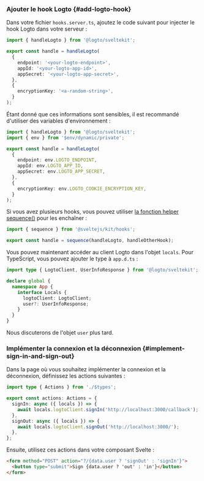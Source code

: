 
### Ajouter le hook Logto \{#add-logto-hook}

Dans votre fichier `hooks.server.ts`, ajoutez le code suivant pour injecter le hook Logto dans votre serveur :

```ts title="hooks.server.ts"
import { handleLogto } from '@logto/sveltekit';

export const handle = handleLogto(
  {
    endpoint: '<your-logto-endpoint>',
    appId: '<your-logto-app-id>',
    appSecret: '<your-logto-app-secret>',
  },
  {
    encryptionKey: '<a-random-string>',
  }
);
```

Étant donné que ces informations sont sensibles, il est recommandé d'utiliser des variables d'environnement :

```ts title="hooks.server.ts"
import { handleLogto } from '@logto/sveltekit';
import { env } from '$env/dynamic/private';

export const handle = handleLogto(
  {
    endpoint: env.LOGTO_ENDPOINT,
    appId: env.LOGTO_APP_ID,
    appSecret: env.LOGTO_APP_SECRET,
  },
  {
    encryptionKey: env.LOGTO_COOKIE_ENCRYPTION_KEY,
  }
);
```

Si vous avez plusieurs hooks, vous pouvez utiliser [la fonction helper sequence()](https://kit.svelte.dev/docs/modules#sveltejs-kit-hooks) pour les enchaîner :

```ts title="hooks.server.ts"
import { sequence } from '@sveltejs/kit/hooks';

export const handle = sequence(handleLogto, handleOtherHook);
```

Vous pouvez maintenant accéder au client Logto dans l'objet `locals`. Pour TypeScript, vous pouvez ajouter le type à `app.d.ts` :

```ts
import type { LogtoClient, UserInfoResponse } from '@logto/sveltekit';

declare global {
  namespace App {
    interface Locals {
      logtoClient: LogtoClient;
      user?: UserInfoResponse;
    }
  }
}
```

Nous discuterons de l'objet `user` plus tard.

### Implémenter la connexion et la déconnexion \{#implement-sign-in-and-sign-out}

<AssumingUrl />

<SignInFlowSummary />

<WebConfigureRedirectUris />

Dans la page où vous souhaitez implémenter la connexion et la déconnexion, définissez les actions suivantes :

```ts title="+page.server.ts"
import type { Actions } from './$types';

export const actions: Actions = {
  signIn: async ({ locals }) => {
    await locals.logtoClient.signIn('http://localhost:3000/callback');
  },
  signOut: async ({ locals }) => {
    await locals.logtoClient.signOut('http://localhost:3000/');
  },
};
```

Ensuite, utilisez ces actions dans votre composant Svelte :

```html title="+page.svelte"
<form method="POST" action="?/{data.user ? 'signOut' : 'signIn'}">
  <button type="submit">Sign {data.user ? 'out' : 'in'}</button>
</form>
```

<Checkpoint />
